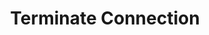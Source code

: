 ---
title: Terminate Connection
openapi: "POST /api/terminate_connection/"
sidebarTitle: Terminate Connection
---